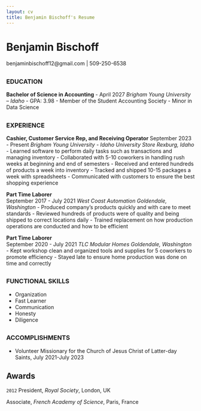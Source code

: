 ```yaml
---
layout: cv
title: Benjamin Bischoff's Resume
---
```

# Benjamin Bischoff
benjaminbischoff12@gmail.com | 509-250-6538

<!-- <div id="webaddress">
<a href="isaac@applesdofall.org">isaac@applesdofall.org</a>
| <a href="http://en.wikipedia.org/wiki/Isaac_Newton">My wikipedia page</a>
</div> -->


## 
### EDUCATION
**Bachelor of Science in Accounting**
- April 2027
*Brigham Young University – Idaho*
- GPA: 3.98
- Member of the Student Accounting Society
- Minor in Data Science

##
### EXPERIENCE
**Cashier, Customer Service Rep, and Receiving Operator**	September 2023 - Present
*Brigham Young University - Idaho University Store*	
*Rexburg, Idaho*
- Learned software to perform daily tasks such as transactions and managing inventory
- Collaborated with 5-10 coworkers in handling rush weeks at beginning and end of semesters
- Received and entered hundreds of products a week into inventory
- Tracked and shipped 10-15 packages a week with spreadsheets
- Communicated with customers to ensure the best shopping experience
 
**Part Time Laborer**	
September 2017 - July 2021
*West Coast Automation*	
*Goldendale, Washington*
- Produced company's products quickly and with care to meet standards
- Reviewed hundreds of products were of quality and being shipped to correct locations daily
- Trained replacement on how production operations are conducted and how to be efficient
 
**Part Time Laborer**	
September 2020 - July 2021
*TLC Modular Homes*
*Goldendale, Washington*
- Kept workshop clean and organized tools and supplies for 5 coworkers to promote efficiency
- Stayed late to ensure home production was done on time and correctly

##
### FUNCTIONAL SKILLS
- Organization
- Fast Learner
- Communication
- Honesty
- Diligence
 
##
### ACCOMPLISHMENTS
- Volunteer Missionary for the Church of Jesus Christ of Latter-day Saints, July 2021-July 2023

## Awards

`2012`
President, *Royal Society*, London, UK

Associate, *French Academy of Science*, Paris, France

<!-- ### Footer

Last updated: April 2025 -->